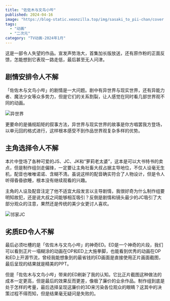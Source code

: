```yaml
---
title: "佐佐木与文鸟小哔"
published: 2024-04-16
image: "https://blog-static.xeonzilla.top/img/sasaki_to_pii-chan/cover.avif"
tags:
  - "动画"
  - "二次元"
category: "TV动画-2024年1月"
---
```


这是一部令人失望的作品。宣发声势浩大，首集加长版放送，还有原作粉的正面反馈，怎能想到它表现一路走低，最后甚至无人问津。

## 剧情安排令人不解
「佐佐木与文鸟小哔」的剧情是一大问题。剧中有异世界与现实世界，还有异能力者、魔法少女等众多势力，但是它们的关系割裂，让人感觉在同时看几部世界观不同的动画。

<Image src="https://blog-static.xeonzilla.top/img/sasaki_to_pii-chan/01.avif" alt="异世界" format="avif" quality="high" inferSize />

更要命的是循规蹈矩的叙事方法，异世界与现实世界的故事是你方唱罢我方登场，以单元回的格式进行，这样根本感受不到作品世界观复杂多样的优势。

## 主角选择令人不解
本片中登场了各种可爱的JS、JC、JK和“萝莉老太婆”，这本是可以大书特书的卖点，但是制作组剑走偏锋，一定要让主角社畜大叔占据主导地位，不仅人设毫无生机，配音也唯唯诺诺、含糊不清。虽说这样的配音确实符合了人物设计，但是令人听得昏昏欲睡，根本没有继续观看的兴趣。

主角的人设及配音注定了他不适宜大段发言以主导剧情，我很好奇为什么制作组要明知故犯，还是说大叔之间能够相互吸引？反倒是剧情和镜头最少的JC吸引了大部分观众的注意，果然还是传统的美少女更讨人喜欢。

<Image src="https://blog-static.xeonzilla.top/img/sasaki_to_pii-chan/02.avif" alt="邻家JC" format="avif" quality="high" inferSize />

## 劣质ED令人不解
最后必须吐槽的是「佐佐木与文鸟小哔」的神奇ED。ED是一个神奇的片段，我们可以看到正片一塌糊涂的动画在OP和ED上大施拳脚，也能看到优秀的动画在OP和ED上开源节流，曾经我能想象到的最省钱的ED画面是直接使用正片画面截图，最后呈现的结果就是精美的PPT。

但是「佐佐木与文鸟小哔」带来的ED刷新了我的认知。它比正片截图这种做法的成本一定更高，但是最后的效果反而更差，像极了廉价的业余作品。制作组到底是处于怎样的考量，最后选择呈现这廉价的3D来污染各位观众的眼睛？这其中的决策过程不得而知，但是结果毫无疑问是失败的。
